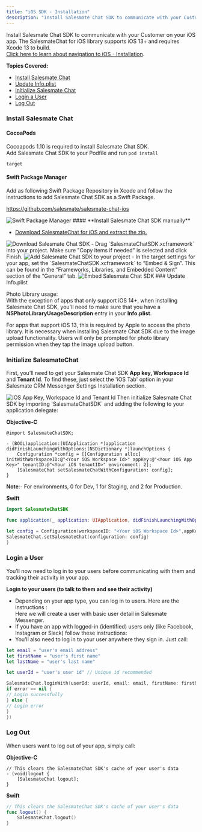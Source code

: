 ```yaml
---
title: "iOS SDK - Installation"
description: "Install Salesmate Chat SDK to communicate with your Customer on your iOS app. The SalesmateChat for iOS library supports iOS 13+ and requires Xcode 13..."
---
```


Install Salesmate Chat SDK to communicate with your Customer on your iOS app. The SalesmateChat for iOS library supports iOS 13+ and requires Xcode 13 to build.  
[Click here to learn about navigation to iOS - Installation](https://support.salesmate.io/hc/en-us/articles/7972525508633).

**Topics Covered:**

- [Install Salesmate Chat](https://support.salesmate.io/hc/en-us/articles/9811587156889-iOS-SDK-Installation#temp:C:SEaa23c3fb818d0499593caf6d2d)
- [Update Info.plist](https://support.salesmate.io/hc/en-us/articles/9811587156889-iOS-SDK-Installation#temp:C:SEac7ff897d86524819842806708)
- [Initialize Salesmate Chat](https://support.salesmate.io/hc/en-us/articles/9811587156889-iOS-SDK-Installation#temp:C:SEace7985a1f8a54ab28194a0811)
- [Login a User](https://support.salesmate.io/hc/en-us/articles/9811587156889-iOS-SDK-Installation#temp:C:SEa0ca3437f6d3c4c7bac661be0c)
- [Log Out](https://support.salesmate.io/hc/en-us/articles/9811587156889-iOS-SDK-Installation#temp:C:SEac32475cf1423408caeb973f1f)

### Install Salesmate Chat

#### **CocoaPods**

Cocoapods 1.10 is required to install Salesmate Chat SDK.  
Add Salesmate Chat SDK to your Podfile and run `pod install`

```
target
```

#### **Swift Package Manager**

Add as following Swift Package Repository in Xcode and follow the instructions to add Salesmate Chat SDK as a Swift Package.

https://github.com/salesmate/salesmate-chat-ios

<img src="https://support.salesmate.io/hc/article_attachments/10009369292825" alt="Swift Package Manager"/>
#### **Install Salesmate Chat SDK manually**

- [Download SalesmateChat for iOS and extract the zip.](https://github.com/salesmate/SalesmateChat-iOS/archive/refs/heads/main.zip)

<img src="https://support.salesmate.io/hc/article_attachments/10009369102745" alt="Download Salesmate Chat SDK"/>
- Drag `SalesmateChatSDK.xcframework` into your project. Make sure "Copy items if needed" is selected and click Finish.

<img src="https://support.salesmate.io/hc/article_attachments/10009352533145" alt="Add Salesmate Chat SDK to your project"/>
- In the target settings for your app, set the `SalesmateChatSDK.xcframework` to “Embed & Sign”. This can be found in the “Frameworks, Libraries, and Embedded Content” section of the “General” tab.

<img src="https://support.salesmate.io/hc/article_attachments/10009394372761" alt="Embed Salesmate Chat SDK"/>
### Update Info.plist

Photo Library usage:  
With the exception of apps that only support iOS 14+, when installing Salesmate Chat SDK, you'll need to make sure that you have a **NSPhotoLibraryUsageDescription** entry in your **Info.plist**.

For apps that support iOS 13, this is required by Apple to access the photo library. It is necessary when installing Salesmate Chat SDK due to the image upload functionality. Users will only be prompted for photo library permission when they tap the image upload button.

### Initialize SalesmateChat

First, you'll need to get your Salesmate Chat SDK **App key, Workspace Id** and **Tenant Id**. To find these, just select the 'iOS Tab' option in your Salesmate CRM Messenger Settings Installation section.

<img src="https://support.salesmate.io/hc/article_attachments/50774166959257" alt="iOS App Key, Workspace Id and Tenant Id"/>
Then initialize Salesmate Chat SDK by importing `SalesmateChatSDK` and adding the following to your application delegate:

**Objective-C**

```objc
@import SalesmateChatSDK;

- (BOOL)application:(UIApplication *)application didFinishLaunchingWithOptions:(NSDictionary *)launchOptions {
    Configuration *config = [[Configuration alloc] initWithWorkspaceID:@"<Your iOS Workspace Id>" appKey:@"<Your iOS App Key>" tenantID:@"<Your iOS tenantID>" environment: 2];
    [SalesmateChat setSalesmateChatWithConfiguration: config];
}
```

**Note**:- For environments, 0 for Dev, 1 for Staging, and 2 for Production.

**Swift**

```swift
import SalesmateChatSDK

func application(_ application: UIApplication, didFinishLaunchingWithOptions launchOptions: [UIApplication.LaunchOptionsKey: Any]?) -> Bool {

let config = Configuration(workspaceID: "<Your iOS Workspace Id>",appKey: "<Your iOS App Key>",tenantID: "<Your iOS tenantID>")
SalesmateChat.setSalesmateChat(configuration: config)
}
```

### Login a User

You’ll now need to log in to your users before communicating with them and tracking their activity in your app.

**Login to your users (to talk to them and see their activity)**

- Depending on your app type, you can log in to users. Here are the instructions :  
  Here we will create a user with basic user detail in Salesmate Messenger.
- If you have an app with logged-in (identified) users only (like Facebook, Instagram or Slack) follow these instructions:
- You’ll also need to log in to your user anywhere they sign in. Just call:

```swift
let email = "user's email address"
let firstName = "user's first name"
let lastName = "user's last name"
```

```swift
let userId = "user's user id" // Unique id recommended

SalesmateChat.loginWith(userId: userId, email: email, firstName: firstName, lastName: lastName, completion: { (success, error) in
if error == nil {
// Login successfully
} else {
// Login error
}
})
```

### Log Out

When users want to log out of your app, simply call:

**Objective-C**

```objc
// This clears the SalesmateChat SDK's cache of your user's data
- (void)logout {
    [SalesmateChat logout];
}
```

**Swift**

```swift
// This clears the SalesmateChat SDK's cache of your user's data
func logout() {
    SalesmateChat.logout()
}
```
